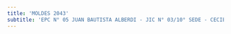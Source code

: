 ```yaml
---
title: 'MOLDES 2043'
subtitle: 'EPC N° 05 JUAN BAUTISTA ALBERDI - JIC N° 03/10° SEDE - CECIE N° 10'
---
```


#
